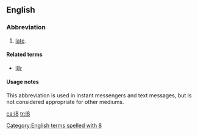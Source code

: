 ==English==

===Abbreviation===
{{rfc-header|Abbreviation}}
{{head|en|abbreviation}}

# {{lb|en|Internet slang|text messaging}} [[late]].

====Related terms====
* [[l8r]]

====Usage notes====
This abbreviation is used in instant messengers and text messages, but is not considered appropriate for other mediums.

[[Category:English terms spelled with 8]]

[[ca:l8]]
[[tr:l8]]